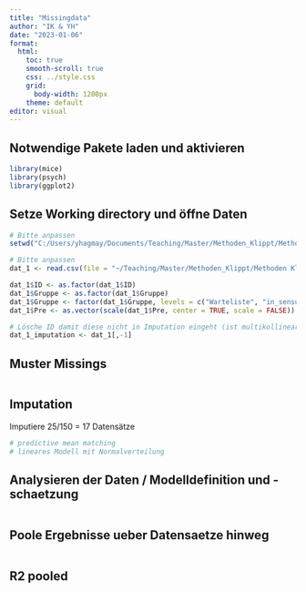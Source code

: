 ```yaml
---
title: "Missingdata"
author: "IK & YH"
date: "2023-01-06"
format:
  html:
    toc: true
    smooth-scroll: true
    css: ../style.css
    grid: 
      body-width: 1200px
    theme: default
editor: visual
---
```


## Notwendige Pakete laden und aktivieren

```r
library(mice)
library(psych)
library(ggplot2)
```

## Setze Working directory und öffne Daten

```r
# Bitte anpassen
setwd("C:/Users/yhagmay/Documents/Teaching/Master/Methoden_Klippt/Methoden Klippt 2022/Datenbeispiele/Woche10_missing_values")

# Bitte anpassen
dat_1 <- read.csv(file = "~/Teaching/Master/Methoden_Klippt/Methoden Klippt 2022/Datenbeispiele/Woche10_missing_values/Dat_VR_Anxiety_Uebung.csv", header = TRUE, sep = ",", dec = ".", na.strings = "NA")

dat_1$ID <- as.factor(dat_1$ID)
dat_1$Gruppe <- as.factor(dat_1$Gruppe)
dat_1$Gruppe <- factor(dat_1$Gruppe, levels = c("Warteliste", "in_sensu", "in_virtuo"))
dat_1$Pre <- as.vector(scale(dat_1$Pre, center = TRUE, scale = FALSE))

# Lösche ID damit diese nicht in Imputation eingeht (ist multikollinear mit Gruppe)
dat_1_imputation <- dat_1[,-1]
```

## Muster Missings

```r

```

## Imputation

Imputiere 25/150 = 17 Datensätze

```r
# predictive mean matching
# lineares Modell mit Normalverteilung

```

## Analysieren der Daten / Modelldefinition und -schaetzung

```r

```

## Poole Ergebnisse ueber Datensaetze hinweg

```r

```

## R2 pooled

```r

```
